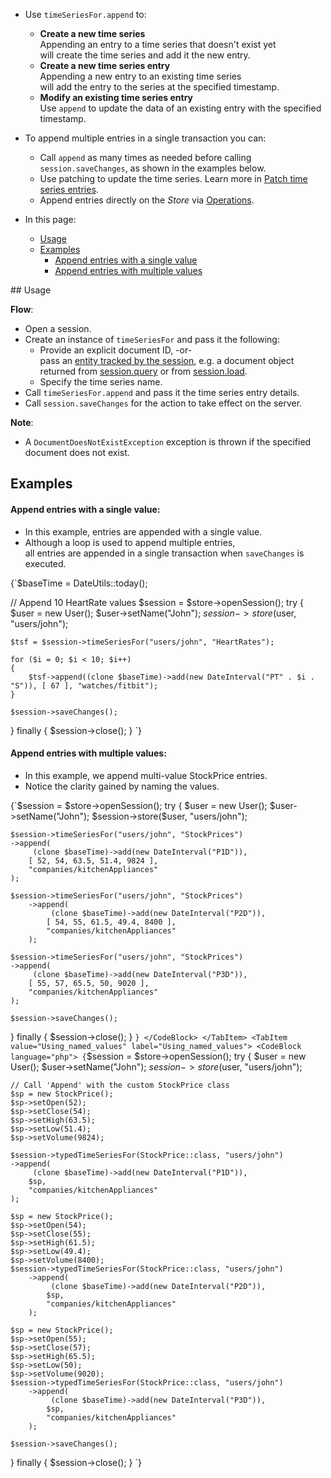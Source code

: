
<Admonition type="note" title="">

* Use `timeSeriesFor.append` to:
   * **Create a new time series**  
     Appending an entry to a time series that doesn't exist yet  
     will create the time series and add it the new entry.
   * **Create a new time series entry**  
     Appending a new entry to an existing time series  
     will add the entry to the series at the specified timestamp.
   * **Modify an existing time series entry**  
     Use `append` to update the data of an existing entry with the specified timestamp.

* To append multiple entries in a single transaction you can:  
   * Call `append` as many times as needed before calling `session.saveChanges`, as shown in the examples below.  
   * Use patching to update the time series. Learn more in [Patch time series entries](../../../../document-extensions/timeseries/client-api/session/patch.mdx).  
   * Append entries directly on the _Store_ via [Operations](../../../../client-api/operations/what-are-operations.mdx).  

* In this page:
    * [Usage](../../../../document-extensions/timeseries/client-api/session/append.mdx#usage)
    * [Examples](../../../../document-extensions/timeseries/client-api/session/append.mdx#examples)
       * [Append entries with a single value](../../../../document-extensions/timeseries/client-api/session/append.mdx#append-entries-with-a-single-value)
       * [Append entries with multiple values](../../../../document-extensions/timeseries/client-api/session/append.mdx#append-entries-with-multiple-values)

</Admonition>
## Usage

**Flow**:

* Open a session.
* Create an instance of `timeSeriesFor` and pass it the following:
    * Provide an explicit document ID, -or-  
      pass an [entity tracked by the session](../../../../client-api/session/what-is-a-session-and-how-does-it-work.mdx#unit-of-work-pattern),
      e.g. a document object returned from [session.query](../../../../client-api/session/querying/how-to-query.mdx) 
      or from [session.load](../../../../client-api/session/loading-entities.mdx#load).
    * Specify the time series name.
* Call `timeSeriesFor.append` and pass it the time series entry details.
* Call `session.saveChanges` for the action to take effect on the server.

**Note**:

* A `DocumentDoesNotExistException` exception is thrown if the specified document does not exist.



## Examples

#### Append entries with a single value:

* In this example, entries are appended with a single value.
* Although a loop is used to append multiple entries,  
  all entries are appended in a single transaction when `saveChanges` is executed.

<Tabs groupId='languageSyntax'>
<TabItem value="append" label="append">
<CodeBlock language="php">
{`$baseTime = DateUtils::today();

// Append 10 HeartRate values
$session = $store->openSession();
try {
    $user = new User();
    $user->setName("John");
    $session->store($user, "users/john");

    $tsf = $session->timeSeriesFor("users/john", "HeartRates");

    for ($i = 0; $i < 10; $i++)
    {
        $tsf->append((clone $baseTime)->add(new DateInterval("PT" . $i . "S")), [ 67 ], "watches/fitbit");
    }

    $session->saveChanges();
} finally {
    $session->close();
}
`}
</CodeBlock>
</TabItem>
</Tabs>
#### Append entries with multiple values:

* In this example, we append multi-value StockPrice entries.  
* Notice the clarity gained by naming the values.  

<Tabs groupId='languageSyntax'>
<TabItem value="Native" label="Native">
<CodeBlock language="php">
{`$session = $store->openSession();
try {
    $user = new User();
    $user->setName("John");
    $session->store($user, "users/john");

    $session->timeSeriesFor("users/john", "StockPrices")
    ->append(
         (clone $baseTime)->add(new DateInterval("P1D")),
        [ 52, 54, 63.5, 51.4, 9824 ],
        "companies/kitchenAppliances"
    );

    $session->timeSeriesFor("users/john", "StockPrices")
        ->append(
             (clone $baseTime)->add(new DateInterval("P2D")),
            [ 54, 55, 61.5, 49.4, 8400 ],
            "companies/kitchenAppliances"
        );

    $session->timeSeriesFor("users/john", "StockPrices")
    ->append(
         (clone $baseTime)->add(new DateInterval("P3D")),
        [ 55, 57, 65.5, 50, 9020 ],
        "companies/kitchenAppliances"
    );

    $session->saveChanges();
} finally {
    $session->close();
}
`}
</CodeBlock>
</TabItem>
<TabItem value="Using_named_values" label="Using_named_values">
<CodeBlock language="php">
{`$session = $store->openSession();
try {
    $user = new User();
    $user->setName("John");
    $session->store($user, "users/john");

    // Call 'Append' with the custom StockPrice class
    $sp = new StockPrice();
    $sp->setOpen(52);
    $sp->setClose(54);
    $sp->setHigh(63.5);
    $sp->setLow(51.4);
    $sp->setVolume(9824);

    $session->typedTimeSeriesFor(StockPrice::class, "users/john")
    ->append(
         (clone $baseTime)->add(new DateInterval("P1D")),
        $sp,
        "companies/kitchenAppliances"
    );

    $sp = new StockPrice();
    $sp->setOpen(54);
    $sp->setClose(55);
    $sp->setHigh(61.5);
    $sp->setLow(49.4);
    $sp->setVolume(8400);
    $session->typedTimeSeriesFor(StockPrice::class, "users/john")
        ->append(
             (clone $baseTime)->add(new DateInterval("P2D")),
            $sp,
            "companies/kitchenAppliances"
        );

    $sp = new StockPrice();
    $sp->setOpen(55);
    $sp->setClose(57);
    $sp->setHigh(65.5);
    $sp->setLow(50);
    $sp->setVolume(9020);
    $session->typedTimeSeriesFor(StockPrice::class, "users/john")
        ->append(
             (clone $baseTime)->add(new DateInterval("P3D")),
            $sp,
            "companies/kitchenAppliances"
        );

    $session->saveChanges();
} finally {
    $session->close();
}
`}
</CodeBlock>
</TabItem>
</Tabs>




